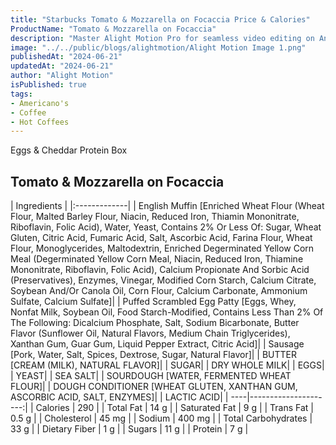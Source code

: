 ```yaml
---
title: "Starbucks Tomato & Mozzarella on Focaccia Price & Calories"
ProductName: "Tomato & Mozzarella on Focaccia" 
description: "Master Alight Motion Pro for seamless video editing on Android, iOS, and Tablets with our ultimate guide, unlocking advanced features and elevating your skills in 2024!"
image: "../../public/blogs/alightmotion/Alight Motion Image 1.png"
publishedAt: "2024-06-21"
updatedAt: "2024-06-21"
author: "Alight Motion"
isPublished: true
tags:
- Americano's                
- Coffee
- Hot Coffees   
---
```

Eggs & Cheddar Protein Box
 
## Tomato & Mozzarella on Focaccia 
  
<div className="tables-container">
  <div className="table-wrapper">
    | Ingredients  |  
    |:-------------|
    | English Muffin [Enriched Wheat Flour (Wheat Flour, Malted Barley Flour, Niacin, Reduced Iron, Thiamin Mononitrate, Riboflavin, Folic Acid), Water, Yeast, Contains 2% Or Less Of: Sugar, Wheat Gluten, Citric Acid, Fumaric Acid, Salt, Ascorbic Acid, Farina Flour, Wheat Flour, Monoglycerides, Maltodextrin, Enriched Degerminated Yellow Corn Meal (Degerminated Yellow Corn Meal, Niacin, Reduced Iron, Thiamine Mononitrate, Riboflavin, Folic Acid), Calcium Propionate And Sorbic Acid (Preservatives), Enzymes, Vinegar, Modified Corn Starch, Calcium Citrate, Soybean And/Or Canola Oil, Corn Flour, Calcium Carbonate, Ammonium Sulfate, Calcium Sulfate]|
    | Puffed Scrambled Egg Patty [Eggs, Whey, Nonfat Milk, Soybean Oil, Food Starch-Modified, Contains Less Than 2% Of The Following: Dicalcium Phosphate, Salt, Sodium Bicarbonate, Butter Flavor (Sunflower Oil, Natural Flavors, Medium Chain Triglycerides), Xanthan Gum, Guar Gum, Liquid Pepper Extract, Citric Acid]|
    | Sausage [Pork, Water, Salt, Spices, Dextrose, Sugar, Natural Flavor]|
    | BUTTER [CREAM (MILK), NATURAL FLAVOR]|
    | SUGAR|
    | DRY WHOLE MILK|
    | EGGS|
    | YEAST|
    | SEA SALT|
    | SOURDOUGH [WATER, FERMENTED WHEAT FLOUR]|
    | DOUGH CONDITIONER [WHEAT GLUTEN, XANTHAN GUM, ASCORBIC ACID, SALT, ENZYMES]|
    | LACTIC ACID|
    | ----|---------------------:|
    | Calories                | 290                  |
    | Total Fat               | 14 g                 |
    | Saturated Fat           | 9 g                  |
    | Trans Fat               | 0.5 g                |
    | Cholesterol             | 45 mg                |
    | Sodium                  | 400 mg               |
    | Total Carbohydrates     | 33 g                 |
    | Dietary Fiber           | 1 g                  |
    | Sugars                  | 11 g                 |
    | Protein                 | 7 g                  |
  </div>
</div>
<style jsx>{`
  .tables-container {
    display: flex;
    flex-direction: row;
    gap: 30px;
  }
  .table-wrapper {
    width: 500px; /* Adjust as needed */
  }
  @media (max-width: 768px) {
    .tables-container {
      flex-direction: column;
      gap: 0px; /* Adjust as needed */
    }
    .table-wrapper {
      width: 100%; /* Adjust as needed */
    }
  }
`}</style>
